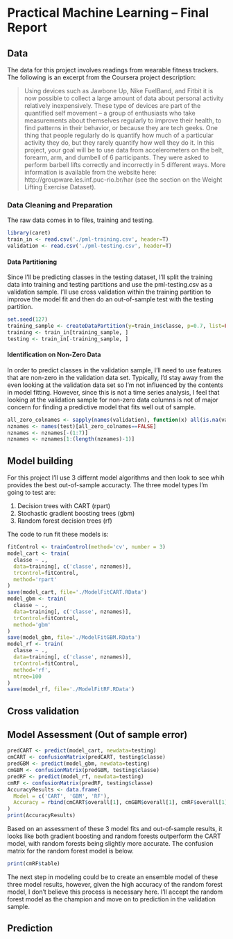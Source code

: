 
# Practical Machine Learning -- Final Report #

## Data ##
The data for this project involves readings from wearable fitness trackers. The following is an excerpt from the Coursera project description:

> Using devices such as Jawbone Up, Nike FuelBand, and Fitbit it is now possible to collect a large amount of data about personal activity relatively inexpensively. These type of devices are part of the quantified self movement – a group of enthusiasts who take measurements about themselves regularly to improve their health, to find patterns in their behavior, or because they are tech geeks. One thing that people regularly do is quantify how much of a particular activity they do, but they rarely quantify how well they do it. In this project, your goal will be to use data from accelerometers on the belt, forearm, arm, and dumbell of 6 participants. They were asked to perform barbell lifts correctly and incorrectly in 5 different ways. More information is available from the website here: http://groupware.les.inf.puc-rio.br/har (see the section on the Weight Lifting Exercise Dataset).

### Data Cleaning and Preparation ###
The raw data comes in to files, training and testing. 

```r
library(caret)
train_in <- read.csv('./pml-training.csv', header=T)
validation <- read.csv('./pml-testing.csv', header=T)
```

#### Data Partitioning ####
Since I'll be predicting classes in the testing dataset, I'll split the training data into training and testing partitions and use the pml-testing.csv as a validation sample. I'll use cross validation within the training partition to improve the model fit and then do an out-of-sample test with the testing partition.

```r
set.seed(127)
training_sample <- createDataPartition(y=train_in$classe, p=0.7, list=FALSE)
training <- train_in[training_sample, ]
testing <- train_in[-training_sample, ]
```

#### Identification on Non-Zero Data ####
In order to predict classes in the validation sample, I'll need to use features that are non-zero in the validation data set. Typically, I'd stay away from the even looking at the validation data set so I'm not influenced by the contents in model fitting. However, since this is not a time series analysis, I feel that looking at the validation sample for non-zero data columns is not of major concern for finding a predictive model that fits well out of sample.

```r
all_zero_colnames <- sapply(names(validation), function(x) all(is.na(validation[,x])==TRUE))
nznames <- names(test)[all_zero_colnames==FALSE]
nznames <- nznames[-(1:7)]
nznames <- nznames[1:(length(nznames)-1)]
```

## Model building ##

For this project I'll use 3 differnt model algorithms and then look to see whih provides the best out-of-sample accuracty. The three model types I'm going to test are:

1. Decision trees with CART (rpart)
2. Stochastic gradient boosting trees (gbm)
3. Random forest decision trees (rf)

The code to run fit these models is:

```r
fitControl <- trainControl(method='cv', number = 3)
model_cart <- train(
  classe ~ ., 
  data=training[, c('classe', nznames)],
  trControl=fitControl,
  method='rpart'
)
save(model_cart, file='./ModelFitCART.RData')
model_gbm <- train(
  classe ~ ., 
  data=training[, c('classe', nznames)],
  trControl=fitControl,
  method='gbm'
)
save(model_gbm, file='./ModelFitGBM.RData')
model_rf <- train(
  classe ~ ., 
  data=training[, c('classe', nznames)],
  trControl=fitControl,
  method='rf',
  ntree=100
)
save(model_rf, file='./ModelFitRF.RData')
```

## Cross validation ##

## Model Assessment (Out of sample error) ##

```r
predCART <- predict(model_cart, newdata=testing)
cmCART <- confusionMatrix(predCART, testing$classe)
predGBM <- predict(model_gbm, newdata=testing)
cmGBM <- confusionMatrix(predGBM, testing$classe)
predRF <- predict(model_rf, newdata=testing)
cmRF <- confusionMatrix(predRF, testing$classe)
AccuracyResults <- data.frame(
  Model = c('CART', 'GBM', 'RF'),
  Accuracy = rbind(cmCART$overall[1], cmGBM$overall[1], cmRF$overall[1])
)
print(AccuracyResults)
```

Based on an assessment of these 3 model fits and out-of-sample results, it looks like both gradient boosting and random forests outperform the CART model, with random forests being slightly more accurate. The confusion matrix for the random forest model is below.

```r
print(cmRF$table)
```

The next step in modeling could be to create an ensemble model of these three model results, however, given the high accuracy of the random forest model, I don't believe this process is necessary here. I'll accept the random forest model as the champion and move on to prediction in the validation sample.

## Prediction ##


